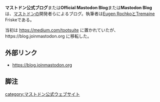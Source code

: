 {{Infobox website
| Name    = マストドン公式ブログ
<!-- | Image   = [[ファイル:Joinmastodonorg.jpg|300px]] -->
| URL     = https://medium.com/tootsuite (廃止)<br>https://blog.joinmastodon.org
<!-- | Admin   = [[Eugen Rochko]] -->
<!-- | Country = ドイツ連邦 -->
| Start   = 2017年3月3日<ref>https://medium.com/tootsuite/learning-from-twitters-mistakes-c272d67bba76</ref>
}}
'''マストドン公式ブログ'''または'''Official Mastodon Blog'''または'''Mastodon Blog'''は、[[Mastodon|マストドン]]の開発者らによるブログ。執筆者は[[Eugen Rochko]]とTremaine Friskeである。

当初は https://medium.com/tootsuite に置かれていたが、https://blog.joinmastodon.org に移転した。

==外部リンク==
* https://blog.joinmastodon.org

==脚注==
<references />

[[category:マストドン公式ウェブサイト]]
{{DEFAULTSORT:ますととんこうしきふろく}}